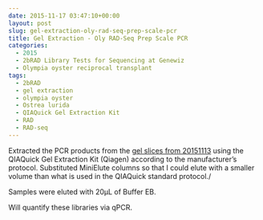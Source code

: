 ```yaml
---
date: 2015-11-17 03:47:10+00:00
layout: post
slug: gel-extraction-oly-rad-seq-prep-scale-pcr
title: Gel Extraction - Oly RAD-Seq Prep Scale PCR
categories:
  - 2015
  - 2bRAD Library Tests for Sequencing at Genewiz
  - Olympia oyster reciprocal transplant
tags:
  - 2bRAD
  - gel extraction
  - olympia oyster
  - Ostrea lurida
  - QIAQuick Gel Extraction Kit
  - RAD
  - RAD-seq
---
```


Extracted the PCR products from the [gel slices from 20151113](https://robertslab.github.io/sams-notebook/posts/2015/2015-11-14-pcr-oly-rad-seq-prep-scale-pcr-2/) using the QIAQuick Gel Extraction Kit (Qiagen) according to the manufacturer's protocol. Substituted MiniElute columns so that I could elute with a smaller volume than what is used in the QIAQuick standard protocol./

Samples were eluted with 20μL of Buffer EB.

Will quantify these libraries via qPCR.
